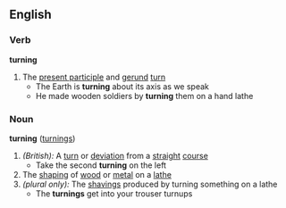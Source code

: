 ==English==
===Verb===
'''turning'''
#The [[present participle]] and [[gerund]] [[turn]]
#* The Earth is '''turning''' about its axis as we speak
#* He made wooden soldiers by '''turning''' them on a hand lathe

===Noun===
'''turning''' ([[turnings]])

#''(British):'' A [[turn]] or [[deviation]] from a [[straight]] [[course]]
#* Take the second '''turning''' on the left
#The [[shaping]] of [[wood]] or [[metal]] on a [[lathe]]
#''(plural only):'' The [[shavings]] produced by turning something on a lathe
#* The '''turnings''' get into your trouser turnups